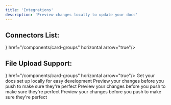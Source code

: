 ```yaml
---
title: 'Integrations'
description: 'Preview changes locally to update your docs'
---
```


## Connectors List:
<CardGroup cols={3}>
  <Card title="Revit" icon={
    <img
      src="revit.svg"
      alt="Revit Logo"
      style={{ width: 24, height: 24 }}
    />
  } href="/components/card-groups" horizontal arrow="true"/>
  <Card title="Rhino" icon="link" href="/components/card-groups" horizontal arrow="true"/>
  <Card title="Blender" icon="link" href="/components/card-groups" horizontal arrow="true"/>
  <Card title="Power BI" icon="link" href="/components/card-groups" horizontal arrow="true"/>
  <Card title="SketchUp" icon="link" href="/components/card-groups" horizontal arrow="true"/>
  <Card title="AutoCad" icon="link" href="/components/card-groups" horizontal arrow="true"/>
  <Card title="Archicad" icon="link" href="/components/card-groups" horizontal arrow="true"/>
  <Card title="Tekla" icon="link" href="/components/card-groups" horizontal arrow="true"/>
  <Card title="Etabs" icon="link" href="/components/card-groups" horizontal arrow="true"/>
  <Card title="Navisworks" icon="link" href="/components/card-groups" horizontal arrow="true"/>
  <Card title="QGIS" icon="link" href="/components/card-groups" horizontal arrow="true"/>
  <Card title="ArcGIS" icon="link" href="/components/card-groups" horizontal arrow="true"/>
  <Card title="Civil3D" icon="link" href="/components/card-groups" horizontal arrow="true"/>
</CardGroup>

## File Upload Support:
<CardGroup cols={3}>
  <Card title="IFC" icon={
    <img
      src="ifc.svg"
      alt="Revit Logo"
      style={{ width: 24, height: 24 }}
    />
  } href="/components/card-groups" horizontal arrow="true"/>
  <Card title="OBJ" icon="cubes" href="/components/card-groups" horizontal arrow="true"/>
  <Card title="STL" icon="cube" href="/components/card-groups" horizontal arrow="true"/>
</CardGroup>

<CardGroup cols={2}>
  <Card
    title="Projects & Models"
    icon="folder-open"
    href="https://mintlify.com/docs/quickstart"
  >
    Get your docs set up locally for easy development
  </Card>
  <Card
    title="Connector Settings"
    icon="plug"
    href="https://mintlify.com/docs/development"
  >
    Preview your changes before you push to make sure they're perfect
  </Card>
    <Card
    title="Workspaces"
    icon="table-columns"
    href="https://mintlify.com/docs/development"
  >
    Preview your changes before you push to make sure they're perfect
  </Card>
    <Card
    title="Automate"
    icon="arrows-rotate"
    href="https://mintlify.com/docs/development"
  >
    Preview your changes before you push to make sure they're perfect
  </Card>
</CardGroup>